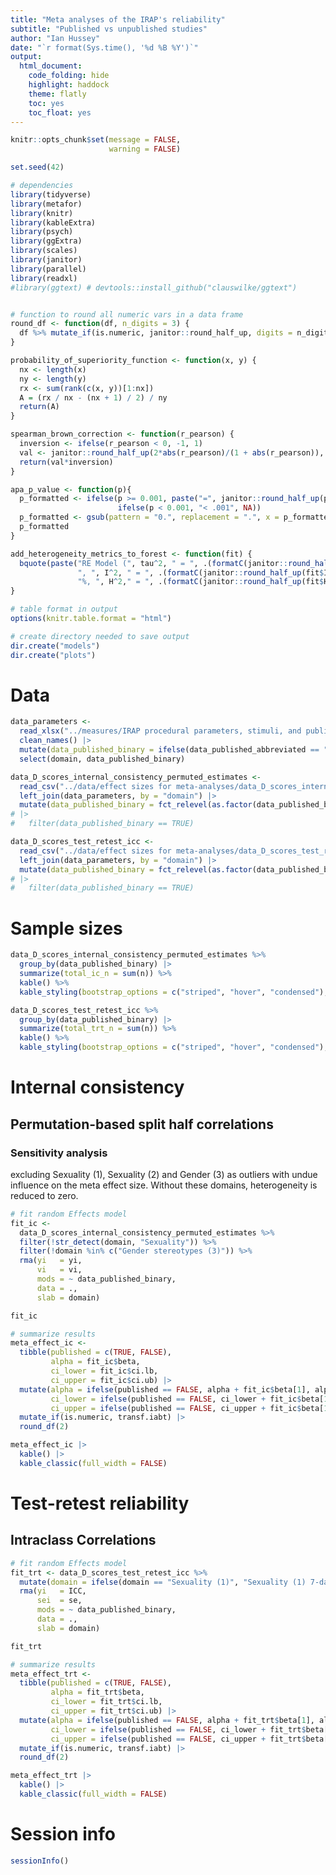 ```yaml
---
title: "Meta analyses of the IRAP's reliability"
subtitle: "Published vs unpublished studies"
author: "Ian Hussey"
date: "`r format(Sys.time(), '%d %B %Y')`"
output:
  html_document:
    code_folding: hide
    highlight: haddock
    theme: flatly
    toc: yes
    toc_float: yes
---
```


```r
knitr::opts_chunk$set(message = FALSE,
                      warning = FALSE)
```

```r

set.seed(42)

# dependencies
library(tidyverse)
library(metafor)
library(knitr)
library(kableExtra)
library(psych)
library(ggExtra)
library(scales) 
library(janitor)
library(parallel)
library(readxl)
#library(ggtext) # devtools::install_github("clauswilke/ggtext")


# function to round all numeric vars in a data frame
round_df <- function(df, n_digits = 3) {
  df %>% mutate_if(is.numeric, janitor::round_half_up, digits = n_digits)
}

probability_of_superiority_function <- function(x, y) {
  nx <- length(x)
  ny <- length(y)
  rx <- sum(rank(c(x, y))[1:nx])
  A = (rx / nx - (nx + 1) / 2) / ny
  return(A)
}

spearman_brown_correction <- function(r_pearson) {
  inversion <- ifelse(r_pearson < 0, -1, 1)
  val <- janitor::round_half_up(2*abs(r_pearson)/(1 + abs(r_pearson)), 2)
  return(val*inversion)
}

apa_p_value <- function(p){
  p_formatted <- ifelse(p >= 0.001, paste("=", janitor::round_half_up(p, 3)),
                        ifelse(p < 0.001, "< .001", NA))
  p_formatted <- gsub(pattern = "0.", replacement = ".", x = p_formatted, fixed = TRUE)
  p_formatted
}

add_heterogeneity_metrics_to_forest <- function(fit) {
  bquote(paste("RE Model (", tau^2, " = ", .(formatC(janitor::round_half_up(fit$tau2, 2))), 
               ", ", I^2, " = ", .(formatC(janitor::round_half_up(fit$I2, 1))),
               "%, ", H^2," = ", .(formatC(janitor::round_half_up(fit$H2, 2))), ")"))
}

# table format in output
options(knitr.table.format = "html") 

# create directory needed to save output
dir.create("models")
dir.create("plots")

```

# Data 

```r

data_parameters <- 
  read_xlsx("../measures/IRAP procedural parameters, stimuli, and publication status.xlsx") |>
  clean_names() |>
  mutate(data_published_binary = ifelse(data_published_abbreviated == "NA", FALSE, TRUE)) |>
  select(domain, data_published_binary)

data_D_scores_internal_consistency_permuted_estimates <- 
  read_csv("../data/effect sizes for meta-analyses/data_D_scores_internal_consistency_permuted_estimates.csv") |>
  left_join(data_parameters, by = "domain") |>
  mutate(data_published_binary = fct_relevel(as.factor(data_published_binary), "TRUE", "FALSE"))
# |>
#   filter(data_published_binary == TRUE)

data_D_scores_test_retest_icc <- 
  read_csv("../data/effect sizes for meta-analyses/data_D_scores_test_retest_icc.csv") |>
  left_join(data_parameters, by = "domain") |>
  mutate(data_published_binary = fct_relevel(as.factor(data_published_binary), "TRUE", "FALSE"))
# |>
#   filter(data_published_binary == TRUE)

```

# Sample sizes

```r

data_D_scores_internal_consistency_permuted_estimates %>%
  group_by(data_published_binary) |>
  summarize(total_ic_n = sum(n)) %>%
  kable() %>%
  kable_styling(bootstrap_options = c("striped", "hover", "condensed"), full_width = FALSE)

data_D_scores_test_retest_icc %>%
  group_by(data_published_binary) |>
  summarize(total_trt_n = sum(n)) %>%
  kable() %>%
  kable_styling(bootstrap_options = c("striped", "hover", "condensed"), full_width = FALSE)

```

# Internal consistency

## Permutation-based split half correlations 

### Sensitivity analysis

excluding Sexuality (1), Sexuality (2) and Gender (3) as outliers with undue influence on the meta effect size. Without these domains, heterogeneity is reduced to zero.

```r

# fit random Effects model 
fit_ic <- 
  data_D_scores_internal_consistency_permuted_estimates %>%
  filter(!str_detect(domain, "Sexuality")) %>%
  filter(!domain %in% c("Gender stereotypes (3)")) %>%
  rma(yi   = yi, 
      vi   = vi, 
      mods = ~ data_published_binary,
      data = .,
      slab = domain)

fit_ic

# summarize results
meta_effect_ic <-
  tibble(published = c(TRUE, FALSE),
         alpha = fit_ic$beta,
         ci_lower = fit_ic$ci.lb, 
         ci_upper = fit_ic$ci.ub) |>
  mutate(alpha = ifelse(published == FALSE, alpha + fit_ic$beta[1], alpha),
         ci_lower = ifelse(published == FALSE, ci_lower + fit_ic$beta[1], ci_lower),
         ci_upper = ifelse(published == FALSE, ci_upper + fit_ic$beta[1], ci_upper)) |>
  mutate_if(is.numeric, transf.iabt) |>
  round_df(2)

meta_effect_ic |>
  kable() |>
  kable_classic(full_width = FALSE)

```

# Test-retest reliability

## Intraclass Correlations

```r

# fit random Effects model 
fit_trt <- data_D_scores_test_retest_icc %>%
  mutate(domain = ifelse(domain == "Sexuality (1)", "Sexuality (1) 7-day followup", domain)) %>%
  rma(yi   = ICC, 
      sei  = se, 
      mods = ~ data_published_binary,
      data = .,
      slab = domain)

fit_trt

# summarize results
meta_effect_trt <-
  tibble(published = c(TRUE, FALSE),
         alpha = fit_trt$beta,
         ci_lower = fit_trt$ci.lb, 
         ci_upper = fit_trt$ci.ub) |>
  mutate(alpha = ifelse(published == FALSE, alpha + fit_trt$beta[1], alpha),
         ci_lower = ifelse(published == FALSE, ci_lower + fit_trt$beta[1], ci_lower),
         ci_upper = ifelse(published == FALSE, ci_upper + fit_trt$beta[1], ci_upper)) |>
  mutate_if(is.numeric, transf.iabt) |>
  round_df(2)

meta_effect_trt |>
  kable() |>
  kable_classic(full_width = FALSE)

```

# Session info

```r

sessionInfo()

```

